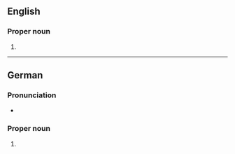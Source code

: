 ==English==
{{wikipedia}}

===Proper noun===
{{en-proper noun}}

# {{place|en|city|s/Bavaria|c/Germany}}

----

==German==
{{wikipedia|lang=de}}

===Pronunciation===
* {{audio|de|LL-Q188 (deu)-Michael Schönitzer (WMDE)-Landshut.wav|Audio}}

===Proper noun===
{{de-proper noun|n}}

# {{place|de|independent city|s/Bavaria|c/Germany|t1=Landshut}}